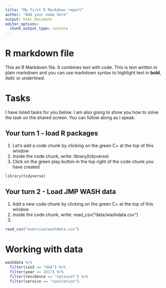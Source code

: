 ```yaml
---
title: "My first R Markdown report"
author: "Add your name here"
output: html_document
editor_options: 
  chunk_output_type: console
---
```


# R markdown file

This an R Markdown file. It combines text with code. This is text written in plain markdown and you can use markdown syntax to highlight text in **bold**, *italic* or _underlined_.

# Tasks

I have listed tasks for you below. I am also going to show you how to solve the task on the shared screen. You can follow along as I speak. 

## Your turn 1 - load R packages

1. Let's add a code chunk by clicking on the green C+ at the top of this window
2. Inside the code chunk, write: library(tidyverse)
3. Click on the green play button in the top right of the code chunk you have created

```r

library(tidyverse)

```

## Your turn 2 - Load JMP WASH data

1. Add a new code chunk by clicking on the green C+ at the top of this window
2. Inside the code chunk, write: read_csv("data/washdata.csv")
3. 

```r

read_csv("exercise/washdata.csv")

```

# Working with data

```r

washdata %>% 
  filter(iso3 == "UGA") %>% 
  filter(year == 2017) %>% 
  filter(residence == "national") %>% 
  filter(service == "sanitation")

```

